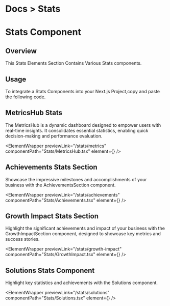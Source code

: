
<h1 className="text-gray-200 text-[14px] mt-3 ">
  <span className="text-gray-500 ">Docs ></span> Stats
</h1>

# Stats Component

## Overview

This Stats Elements Section Contains Various Stats components.

## Usage

To integrate a Stats Components into your Next.js Project,copy and paste the following code.

## MetricsHub Stats

The MetricsHub is a dynamic dashboard designed to empower users with real-time insights. It consolidates essential statistics, enabling quick decision-making and performance evaluation.

<ElementWrapper
  previewLink="/stats/metrics"
  componentPath="Stats/MetricsHub.tsx"
  element={<MetricsHub />}
/>

## Achievements Stats Section

Showcase the impressive milestones and accomplishments of your business with the AchievementsSection component.

<ElementWrapper
  previewLink="/stats/achievements"
  componentPath="Stats/Achievements.tsx"
  element={<AchievementsSection />}
/>

## Growth Impact Stats Section

Highlight the significant achievements and impact of your business with the GrowthImpactSection component, designed to showcase key metrics and success stories.

<ElementWrapper
  previewLink="/stats/growth-impact"
  componentPath="Stats/GrowthImpact.tsx"
  element={<GrowthImpactSection />}
/>

## Solutions Stats Component

Highlight key statistics and achievements with the Solutions component.

<ElementWrapper
  previewLink="/stats/solutions"
  componentPath="Stats/Solutions.tsx"
  element={<SolutionsSection />}
/>
